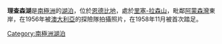 {{coord|66|45|S|50|38|E|display=title}}

'''理查森湖'''是[[南極洲|南極洲]]的[[湖泊|湖泊]]，位於[[恩德比地|恩德比地]]，處於[[里塞-拉森山|里塞-拉森山]]，毗鄰[[阿蒙森灣_(南極洲)|阿蒙森灣]]東岸，在1956年被[[澳大利亞|澳大利亞]]的探險隊拍攝照片，在1958年11月被首次踏足。

{{Antarctica-geo-stub}}
[[Category:南極洲湖泊|Category:南極洲湖泊]]